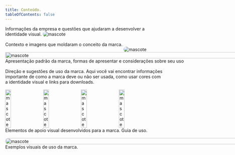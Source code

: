 ```yaml
---
title: Conteúdo.
tableOfContents: false
---
```



<div style="display: flex; gap: 16px; flex-wrap: wrap;">

   <GlowCard title="Briefing" href="/brand/briefing/">
      Informações da empresa e questões que ajudaram a desenvolver a identidade visual.
      <img src="https://images.unsplash.com/photo-1512314889357-e157c22f938d?w=350&auto=format&fit=crop&q=60&ixlib=rb-4.0.3&ixid=M3wxMjA3fDB8MHxzZWFyY2h8NHx8bm90ZXN8ZW58MHx8MHx8fDA%3D" alt="mascote" style="border-radius: 8px; margin: auto;"/>
   </GlowCard>

   <GlowCard title="Mood Board" href="/brand/idv/">
      Contexto e imagens que moldaram o conceito da marca.
      <img src="https://images.pexels.com/photos/17789974/pexels-photo-17789974/free-photo-of-a-pile-of-papers-with-various-items-on-top.jpeg?auto=compress&cs=tinysrgb&w=600" alt="mascote" style="border-radius: 8px; position: relative; bottom: -16px;"/>
   </GlowCard>

   <GlowCard title="A marca" href="/brand/brand/">
      <Image src="/logo-duas-cores.svg" alt="mascote" width="1000" height="20"/>
      Apresentação padrão da marca, formas de apresentar e considerações sobre seu uso
   </GlowCard>

   <GlowCard title="Guia de uso" href="/brand/design-guide/">
      Direção e sugestões de uso da marca. Aqui você vai encontrar informações importante de como a marca deve ou não ser usada, como usar cores com a identidade visual e links para downloads.
   </GlowCard>

   <GlowCard title="Mascotes" href="/brand/design-guide-mascotes/">
      <div style="display: flex; justify-content: space-between; gap: 4px;">
         <img src="/emoji00001.png" alt="mascote" style="width: 20%;"/>
         <img src="/emoji00003.png" alt="mascote" style="width: 20%;"/>
         <img src="/emoji00002.png" alt="mascote" style="width: 20%;"/>
         <img src="/emoji00004.png" alt="mascote" style="width: 20%;"/>
      </div>
      Elementos de apoio visual desenvolvidos para a marca. Guia de uso.
   </GlowCard>

   <GlowCard title="Mockups - Aplicações" href="/brand/design-guide-aplicacoes/">
      <Image src="/Image0003.png" alt="mascote" width="1000" height="20"style="border-radius: 16px;"/>
      Exemplos visuais de uso da marca.
   </GlowCard>

</div>
